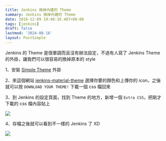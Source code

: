 ```yaml
---
title: Jenkins 換掉內建的 Theme
summary: Jenkins 換掉內建的 Theme
date: 2018-12-09 19:40:10.407+08:00
tags: [jenkins]
draft: false
lastmod: '2024-08-16'
layout: PostSimple
---
```


Jenkins 的 Theme 是很單調而且沒有辦法設定，不過有人寫了 Jenkins Theme 的外掛，讓我們可以很容易的換掉原本的 style

1、安裝 [Simple Theme](https://plugins.jenkins.io/simple-theme-plugin) 外掛

2、來這個網站 [jenkins-material-theme](http://afonsof.com/jenkins-material-theme/) 選擇你要的顏色和上傳你的 icon，之後就可以按 `DOWNLOAD YOUR THEME!` 下載一個 css 檔回來

3、到 Jenkins 的設定頁面，找到 Theme 的地方，新增一個 `Extra CSS`，把剛才下載的 css 檔內容貼上

![](https://image.cashwu.com/404.webp)

4、存檔之後就可以看到不一樣的 Jenkins 了 XD

![](https://image.cashwu.com/404.webp)
